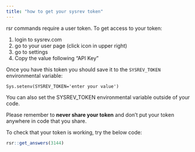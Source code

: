 ```yaml
---
title: "how to get your sysrev token"
---
```


rsr commands require a user token. To get access to your token:

1. login to sysrev.com
2. go to your user page (click icon in upper right)
3. go to settings
4. Copy the value following "API Key"

Once you have this token you should save it to the `SYSREV_TOKEN` environmental variable:

```
Sys.setenv(SYSREV_TOKEN='enter your value')
```

You can also set the SYSREV_TOKEN environmental variable outside of your code. 

Please remember to **never share your token** and don't put your token anywhere in code that you share.  

To check that your token is working, try the below code:

```r
rsr::get_answers(3144)
```